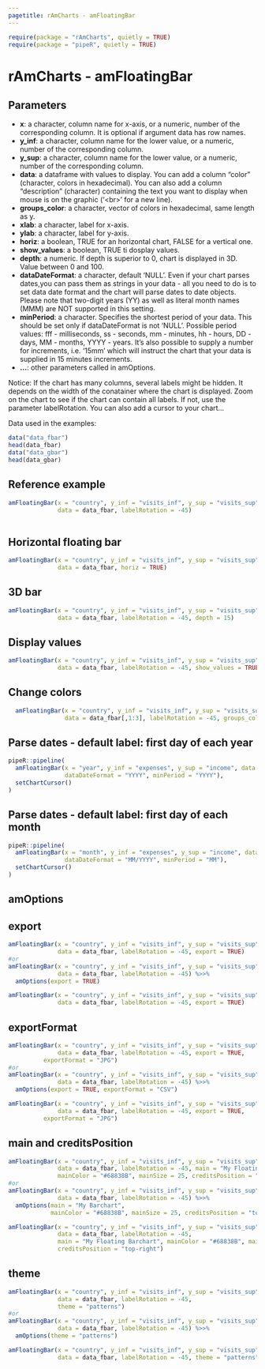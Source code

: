 ```yaml
---
pagetitle: rAmCharts - amFloatingBar
---
```


```r
require(package = "rAmCharts", quietly = TRUE)
require(package = "pipeR", quietly = TRUE)
```

<h1>rAmCharts - amFloatingBar</h1>

## Parameters

* __x__: a character, column name for x-axis, or a numeric, number of the corresponding column. It is optional if argument data has row names. 
* __y_inf__: a character, column name for the lower value, or a numeric, number of the corresponding column. 
* __y_sup__: a character, column name for the lower value, or a numeric, number of the corresponding column. 
* __data__: a dataframe with values to display. You can add a column "color" (character, colors in hexadecimal). You can also add a column "description" (character) containing the text you want to display when mouse is on the graphic ('\<br>' for a new line).
* __groups_color__: a character, vector of colors in hexadecimal, same length as y.
* __xlab__: a character, label for x-axis.
* __ylab__: a character, label for y-axis.
* __horiz__: a boolean, TRUE for an horizontal chart, FALSE for a vertical one.
* __show_values__: a boolean, TRUE ti dosplay values.
* __depth__: a numeric. If depth is superior to 0, chart is displayed in 3D. Value between 0 and 100.
* __dataDateFormat__: a character, default 'NULL'. Even if your chart parses dates,you can pass them as strings in your data - all you need to do is to set data date format and the chart will parse dates to date objects. Please note that two-digit years (YY) as well as literal month names (MMM)  are NOT supported in this setting.
* __minPeriod__: a character. Specifies the shortest period of your data. This should be set only if dataDateFormat is not 'NULL'. Possible period values: fff - milliseconds, ss - seconds, mm - minutes, hh - hours, DD - days, MM - months, YYYY - years. It's also possible to supply a number for increments, i.e. '15mm' which will instruct the chart that your data is supplied in 15 minutes increments.
* __...__: other parameters called in amOptions. 

Notice: If the chart has many columns, several labels might be hidden. It depends on the width of the conatainer where the chart is displayed. Zoom on the chart to see if the chart can contain all labels. If not, use the parameter labelRotation. You can also add a cursor to your chart...


Data used in the examples:
```r
data("data_fbar")
head(data_fbar)
data("data_gbar")
head(data_gbar)
```

## Reference example

```r
amFloatingBar(x = "country", y_inf = "visits_inf", y_sup = "visits_sup",
              data = data_fbar, labelRotation = -45)
 
```

## Horizontal floating bar
```r
amFloatingBar(x = "country", y_inf = "visits_inf", y_sup = "visits_sup",
              data = data_fbar, horiz = TRUE)
```

## 3D bar
```r
amFloatingBar(x = "country", y_inf = "visits_inf", y_sup = "visits_sup",
              data = data_fbar, labelRotation = -45, depth = 15)
```

## Display values
```r
amFloatingBar(x = "country", y_inf = "visits_inf", y_sup = "visits_sup",
              data = data_fbar, labelRotation = -45, show_values = TRUE)
```

## Change colors
```r
  amFloatingBar(x = "country", y_inf = "visits_inf", y_sup = "visits_sup",
                data = data_fbar[,1:3], labelRotation = -45, groups_color = "#67b7dc")
```

## Parse dates - default label: first day of each year
```r
pipeR::pipeline(
  amFloatingBar(x = "year", y_inf = "expenses", y_sup = "income", data = data_gbar,
                dataDateFormat = "YYYY", minPeriod = "YYYY"), 
  setChartCursor()
)
```

## Parse dates - default label: first day of each month
```r
pipeR::pipeline(
  amFloatingBar(x = "month", y_inf = "expenses", y_sup = "income", data = data_gbar,
                dataDateFormat = "MM/YYYY", minPeriod = "MM"),
  setChartCursor()
)
```

<h2 class="partdivtitle">amOptions</h2>

## export
```r
amFloatingBar(x = "country", y_inf = "visits_inf", y_sup = "visits_sup",
              data = data_fbar, labelRotation = -45, export = TRUE)
#or
amFloatingBar(x = "country", y_inf = "visits_inf", y_sup = "visits_sup",
              data = data_fbar, labelRotation = -45) %>>% 
  amOptions(export = TRUE)
```
```r
amFloatingBar(x = "country", y_inf = "visits_inf", y_sup = "visits_sup",
              data = data_fbar, labelRotation = -45, export = TRUE)
```
  
## exportFormat
```r
amFloatingBar(x = "country", y_inf = "visits_inf", y_sup = "visits_sup",
              data = data_fbar, labelRotation = -45, export = TRUE,
          exportFormat = "JPG")
#or
amFloatingBar(x = "country", y_inf = "visits_inf", y_sup = "visits_sup",
              data = data_fbar, labelRotation = -45) %>>% 
  amOptions(export = TRUE, exportFormat = "CSV")
```
```r
amFloatingBar(x = "country", y_inf = "visits_inf", y_sup = "visits_sup",
              data = data_fbar, labelRotation = -45, export = TRUE, 
          exportFormat = "JPG")
```

## main and creditsPosition
```r
amFloatingBar(x = "country", y_inf = "visits_inf", y_sup = "visits_sup",
              data = data_fbar, labelRotation = -45, main = "My Floating Barchart",
              mainColor = "#68838B", mainSize = 25, creditsPosition = "top-right")
#or
amFloatingBar(x = "country", y_inf = "visits_inf", y_sup = "visits_sup",
              data = data_fbar, labelRotation = -45) %>>% 
  amOptions(main = "My Barchart",
            mainColor = "#68838B", mainSize = 25, creditsPosition = "top-right")
```
```r
amFloatingBar(x = "country", y_inf = "visits_inf", y_sup = "visits_sup",
              data = data_fbar, labelRotation = -45, 
              main = "My Floating Barchart", mainColor = "#68838B", mainSize = 25, 
              creditsPosition = "top-right")
```

## theme
```r
amFloatingBar(x = "country", y_inf = "visits_inf", y_sup = "visits_sup",
              data = data_fbar, labelRotation = -45,  
              theme = "patterns")
#or
amFloatingBar(x = "country", y_inf = "visits_inf", y_sup = "visits_sup",
              data = data_fbar, labelRotation = -45) %>>% 
  amOptions(theme = "patterns")
```
```r
amFloatingBar(x = "country", y_inf = "visits_inf", y_sup = "visits_sup",
              data = data_fbar, labelRotation = -45, theme = "patterns")
```
